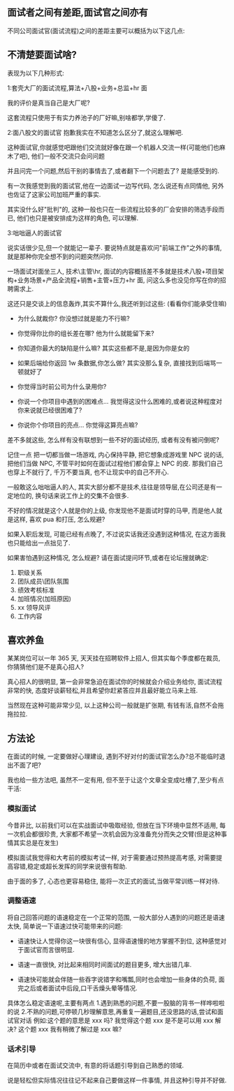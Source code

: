 ## 面试者之间有差距,面试官之间亦有

不同公司面试官(面试流程)之间的差距主要可以概括为以下这几点:

## 不清楚要面试啥?

表现为以下几种形式:

1:套壳大厂的面试流程,算法+八股+业务+总监+hr 面

我的评价是真当自己是大厂呢?

这套流程只使用于有实力养池子的厂好嘛,别啥都学,学傻了.

2:面八股文的面试官
抱歉我实在不知道怎么区分了,就这么理解吧.

这种面试官,你就感觉吧跟他们交流就好像在跟一个机器人交流一样(可能他们也麻木了吧), 他们一般不交流只会问问题

并且问完一个问题,然后干别的事情去了,或者翻下一个问题去了? 是能感受到的.

有一次我感觉到我的面试官,他在一边面试一边写代码, 怎么说还有点同情他, 另外也佐证了这家公司加班严重的事实.

其实没什么好"批判"的, 这种一般也只在一些流程比较多的厂会安排的筛选手段而已, 他们也只是被安排成为这样的角色, 可以理解.

3:咄咄逼人的面试官

说实话很少见,但一个就能记一辈子. 要说特点就是喜欢问"前端工作"之外的事情,就是那种你完全想不到的问题突然问你.

一场面试对面坐三人, 技术\主管\hr, 面试的内容概括差不多就是技术八股+项目架构+业务场景+产品全流程+销售+主管+压力+hr 面, 问这么多也没见你写在你的招聘需求上.

这还只是交谈上的信息轰炸,其实不算什么,我还听到过这些: (看看你们能承受住嘛)

- 为什么就裁你? 你没想过就是能力不行嘛?

- 你觉得你比你的组长差在哪? 他为什么就能留下来?

- 你知道你最大的缺陷是什么嘛? 其实这些都不是,是因为你是女的

- 如果后端给你返回 1w 条数据,你怎么做? 其实没那么复杂, 直接找到后端骂一顿就好了

- 你觉得当时前公司为什么录用你?

- 你说一个你项目中遇到的困难点... 我觉得这没什么困难的,或者说这种程度对你来说就已经很困难了?

- 你说你个你项目的亮点... 你觉得这算亮点嘛?

差不多就这些, 怎么样有没有联想到一些不好的面试经历, 或者有没有被问倒呢?

记住一点 把一切都当做一场游戏, 内心保持平静, 把它想象成游戏里 NPC 说的话, 把他们当做 NPC, 不管平时如何在面试过程他们都会穿上 NPC 的皮.
那我们自己也穿上不就行了, 千万不要当真, 也不让现实中的自己不开心.

一般敢这么咄咄逼人的人, 其实大部分都不是技术,往往是领导层,在公司还是有一定地位的, 换句话来说工作上的交集不会很多.

不好的情况就是这个人就是你的上级, 你发现他不是面试时穿的马甲, 而是他人就是这样, 喜欢 pua 和打压, 怎么规避?

如果入职后发现, 可能已经有点晚了, 不过说实话我还没遇到这种情况, 在这方面我也只能给出一点拙见了.

如果害怕遇到这种情况, 怎么规避? 请在面试提问环节,或者在论坛搜就确定:

1. 职级关系
2. 团队成员\团队氛围
3. 绩效考核标准
4. 加班情况\(加班原因)
5. xx 领导风评
6. 工作内容

## 喜欢养鱼

某某岗位可以一年 365 天, 天天挂在招聘软件上招人, 但其实每个季度都在裁员, 你猜猜他们是不是真心招人?

真心招人的很明显, 第一会非常急迫在面试你的时候就会介绍业务给你, 面试流程非常的快, 态度好谈薪轻松,并且希望你赶紧答应并且最好能立马来上班.

当然现在这种可能非常少见, 以上这种公司一般就是扩张期, 有钱有活,自然不会拖拖拉拉.

## 方法论

在面试的时候, 一定要做好心理建设, 遇到不好对付的面试官怎么办?总不能临时退出不面了吧?

我也给一些方法吧, 虽然不一定有用, 但不至于让这个文章全变成吐槽了,至少有点干活:

### 模拟面试

今昔非比, 以前我们可以在实战面试中吸取经验, 但放在当下环境中显然不适用, 每一次机会都很珍贵, 大家都不希望一次机会因为没准备充分而失之交臂(但是这种事情其实总是在发生)

模拟面试我觉得和大考前的模拟考试一样, 对于需要通过预热提高考感, 对需要提高容错,稳定或超长发挥的同学来说很有帮助.

由于面的多了, 心态也更容易稳住, 能将一次正式的面试,当做平常训练一样对待.

### 调整语速

将自己回答问题的语速稳定在一个正常的范围, 一般大部分人遇到的问题还是语速太快, 简单说一下语速过快可能带来的问题:

- 语速快让人觉得你这一块很有信心, 显得语速慢的地方掌握不到位, 这种感觉对于面试官而言很明显.

- 语速一直很快, 对比起来相同时间面试的题目更多, 增大出错几率.

- 语速快可能就会伴随一些吞字说错字和嘴瓢,同时也会增加一些身体的负荷, 面完之后或者面试中后段,口干舌燥头晕等情况.

具体怎么稳定语速呢,主要有两点 1.遇到熟悉的问题,不要一股脑的背书一样哗啦啦的说 2.不熟的问题,可停顿几秒理解意思,再重复一遍题目,还没思路的话,尝试和面试官对话
例如:这个题的意思是 xxx 吗? 我觉得这个题 xxx 是不是可以用 xxx 解决? 这个题 xxx 我有稍微了解过是 xxx 嘛?

### 话术引导

在简历中或者在面试交流中, 有意的将话题引导到自己熟悉的领域.

说是轻松但实际情况往往记不起来自己要做这样一件事情, 并且这种引导并不好做.
